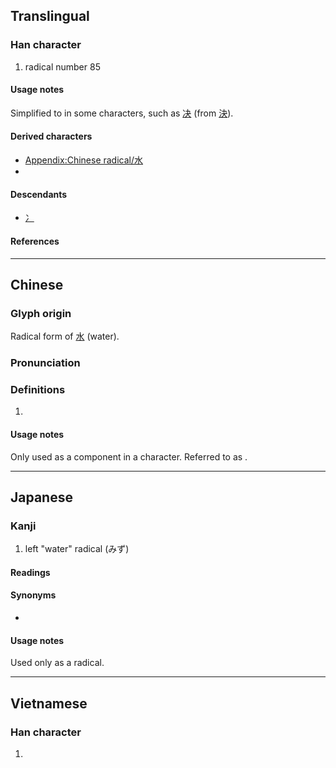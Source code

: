 {{also|水|冫|シ}}
{{character info}}
{{character info|⺡}}
==Translingual==
{{stroke order|type=animate}}

===Han character===
{{Han char|rn=85|rad=水|as=00|sn=3|four=|canj=XXYM,YM|ids=⿱⺀㇀}}

# radical number 85

====Usage notes====
Simplified to {{m|mul|冫||ice radical|sc=Hani}} in some characters, such as [[决]] (from [[決]]).

====Derived characters====
* [[Appendix:Chinese radical/水]]
* {{l|mul|[[𪫆]], [[酒]], [[衍]], [[𠽇]], [[𡐘]], [[梁]], [[粱]], [[𣓥]], [[𤏁]]}}

====Descendants====
* [[冫]] {{qualifier|as simplification, as in 决, from 決}}

====References====
{{Han ref|kx=0603.011|dkj=17085|dj=0996.010|hdz=31545.011|uh=6C35}}

----

==Chinese==
{{zh-forms}}
{{zh-wp|en:Radical 85}}

===Glyph origin===
Radical form of [[水]] (water).

===Pronunciation===
{{zh-pron
|m=shuǐ
|c=seoi2
|mn=chúi
|cat=
}}

===Definitions===
{{zh-hanzi}}

# {{n-g|radical form of {{l|zh|水}}.}}

====Usage notes====
Only used as a component in a character. Referred to as {{zh-l|三點水}}.

----

==Japanese==

===Kanji===
{{ja-kanji|grade=r|rs=水00}}

# left "water" radical (みず)

====Readings====
{{ja-readings
|kun=さんずい
}}

====Synonyms====
* {{l|ja|水}}

====Usage notes====
Used only as a radical.

----

==Vietnamese==

===Han character===
{{vi-readings|reading=thuỷ}}

# {{rfdef|vi}}

{{cln|vi|Han tu}}